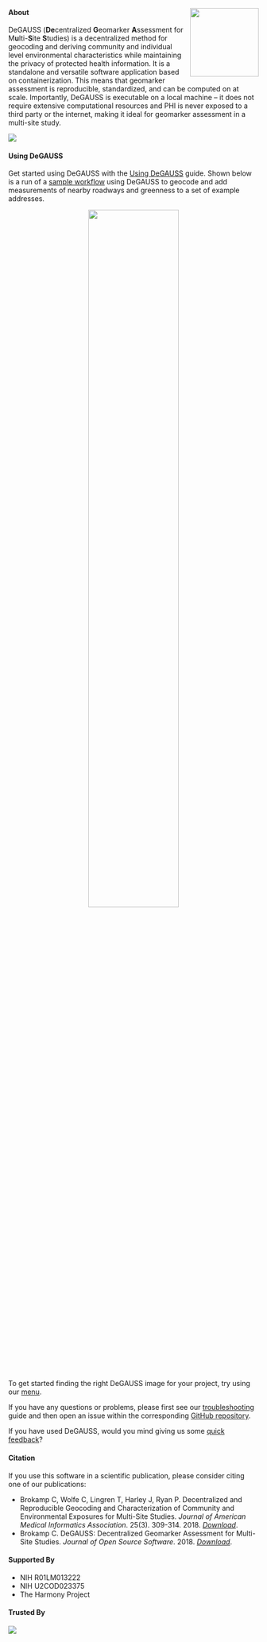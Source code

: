&nbsp;

#### About <a href='https://degauss-org.github.io'><img src='figs/degauss_hex.png' align="right" height="138.5" /></a>

DeGAUSS (**De**centralized **G**eomarker **A**ssessment for M**u**lti-**S**ite **S**tudies) is a decentralized method for geocoding and deriving community and individual level environmental characteristics while maintaining the privacy of protected health information. It is a standalone and versatile software application based on containerization.  This means that geomarker assessment is reproducible, standardized, and can be computed on at scale. Importantly, DeGAUSS is executable on a local machine -- it does not require extensive computational resources and PHI is never exposed to a third party or the internet, making it ideal for geomarker assessment in a multi-site study. 

<img src='figs/degauss_multisite_study-degauss_flow.png'/>

#### Using DeGAUSS

Get started using DeGAUSS with the [Using DeGAUSS](using_degauss.html) guide. Shown below is a run of a [sample workflow](sample_workflow.html) using DeGAUSS to geocode and add measurements of nearby roadways and greenness to a set of example addresses.

<div style = "text-align: center">
<img src='figs/degauss_example.gif' width = 60% height = auto/>
</div>

To get started finding the right DeGAUSS image for your project, try using our [menu](http://app.degauss.org/menu/).

If you have any questions or problems, please first see our [troubleshooting](troubleshooting.html) guide and then open an issue within the corresponding [GitHub repository](https://github.com/degauss-org). 

If you have used DeGAUSS, would you mind giving us some [quick feedback](survey.html)?

#### Citation

If you use this software in a scientific publication, please consider citing one of our publications:

- Brokamp C, Wolfe C, Lingren T, Harley J, Ryan P. Decentralized and Reproducible Geocoding and Characterization of Community and Environmental Exposures for Multi-Site Studies. *Journal of American Medical Informatics Association*. 25(3). 309-314. 2018. [*Download*](https://colebrokamp-website.s3.amazonaws.com/publications/Brokamp_JAMIA_2017.pdf).
- Brokamp C. DeGAUSS: Decentralized Geomarker Assessment for Multi-Site Studies. *Journal of Open Source Software*. 2018. [*Download*](https://colebrokamp-website.s3.amazonaws.com/publications/Brokamp_JOSS_2018.pdf).

#### Supported By

- NIH R01LM013222
- NIH U2COD023375
- The Harmony Project

#### Trusted By 

<img src='figs/trusted_by.png'/>
